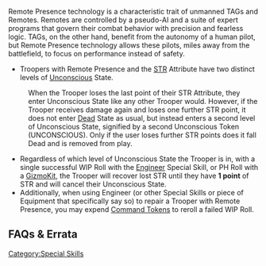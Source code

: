 {{section-special-skills}}


{{n4only}}
{{n4list}}
Remote Presence technology is a characteristic trait of unmanned TAGs and Remotes. Remotes are controlled by a pseudo-AI and a suite of expert programs that govern their combat behavior with precision and fearless logic. TAGs, on the other hand, benefit from the autonomy of a human pilot, but Remote Presence technology allows these pilots, miles away from the battlefield, to focus on performance instead of safety.

{{skillbox |black| REMOTE PRESENCE | AUTOMATIC SKILL }}
{{skill-label | Obligatory }}
{{effects}}
* Troopers with Remote Presence and the [[STR]] Attribute have two distinct levels of [[Unconscious]] State.
: When the Trooper loses the last point of their STR Attribute, they enter Unconscious State like any other Trooper would. However, if the Trooper receives damage again and loses one further STR point, it does not enter [[Dead]] State as usual, but instead enters a second level of Unconscious State, signified by a second Unconscious Token (UNCONSCIOUS). Only if the user loses further STR points does it fall Dead and is removed from play.
* Regardless of which level of Unconscious State the Trooper is in, with a single successful WIP Roll with the [[Engineer]] Special Skill, or PH Roll with a [[GizmoKit]], the Trooper will recover lost STR until they have '''1 point''' of STR and will cancel their Unconscious State.
* Additionally, when using Engineer (or other Special Skills or piece of Equipment that specifically say so) to repair a Trooper with Remote Presence, you may expend [[Command Tokens]] to reroll a failed WIP Roll.


== FAQs & Errata ==

{{faqbox |
type = faq |
title = N4 FAQ |
version = 1.1.1, Dec 2021 |
q = Q: How do Remote Presence, STR, and the Dogged and No Wound Incapacitation Special Skills interact? |
a = A: You can activate Dogged or No Wound Incapacitation when the Trooper enters any level of Unconscious State, but not if the Trooper is already in Unconscious State. |
related = [[Dogged]], [[No Wound Incapacitation]], [[Remote Presence]], [[Unconscious]] }}

{{n4end}}



[[Category:Special Skills]]